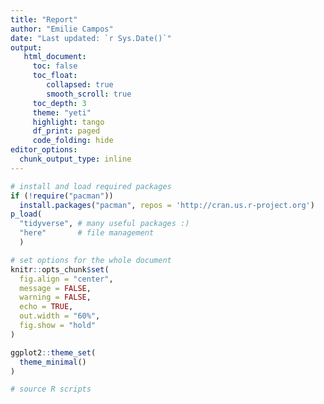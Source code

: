 ```yaml
---
title: "Report"
author: "Emilie Campos"
date: "Last updated: `r Sys.Date()`"
output: 
   html_document:
     toc: false
     toc_float:
        collapsed: true
        smooth_scroll: true
     toc_depth: 3
     theme: "yeti"
     highlight: tango
     df_print: paged
     code_folding: hide
editor_options: 
  chunk_output_type: inline
---
```


```r
# install and load required packages
if (!require("pacman")) 
  install.packages("pacman", repos = 'http://cran.us.r-project.org')
p_load(
  "tidyverse", # many useful packages :) 
  "here"       # file management 
  )

# set options for the whole document 
knitr::opts_chunk$set(
  fig.align = "center", 
  message = FALSE, 
  warning = FALSE, 
  echo = TRUE,
  out.width = "60%", 
  fig.show = "hold"
)

ggplot2::theme_set(
  theme_minimal()
)

# source R scripts


```
